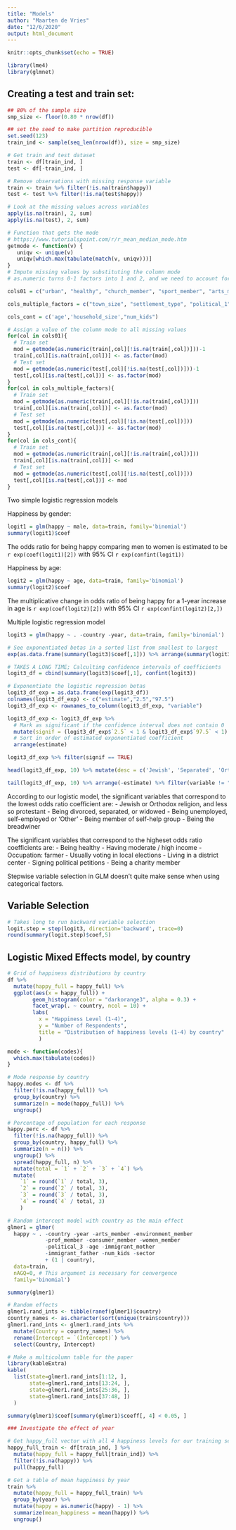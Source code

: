 ```yaml
---
title: "Models"
author: "Maarten de Vries"
date: "12/6/2020"
output: html_document
---
```


```r
knitr::opts_chunk$set(echo = TRUE)
```

```r
library(lme4)
library(glmnet)
```

## Creating a test and train set:
```r
## 80% of the sample size
smp_size <- floor(0.80 * nrow(df))

## set the seed to make partition reproducible
set.seed(123)
train_ind <- sample(seq_len(nrow(df)), size = smp_size)

# Get train and test dataset
train <- df[train_ind, ]
test <- df[-train_ind, ]

# Remove observations with missing response variable
train <- train %>% filter(!is.na(train$happy))
test <- test %>% filter(!is.na(test$happy))
```

```r
# Look at the missing values across variables
apply(is.na(train), 2, sum)
apply(is.na(test), 2, sum)

# Function that gets the mode
# https://www.tutorialspoint.com/r/r_mean_median_mode.htm
getmode <- function(v) {
   uniqv <- unique(v)
   uniqv[which.max(tabulate(match(v, uniqv)))]
}
# Impute missing values by substituting the column mode
# as.numeric turns 0-1 factors into 1 and 2, and we need to account for this by subtracting 1 from those columns with 0-1 factors

cols01 = c("urban", "healthy", "church_member", "sport_member", "arts_member", "union_member", "political_party_member", "environment_member", "prof_member", "charity_member", "consumer_member", "self_help_member", "women_member", "religious","political_5","political_6", "immigrant", "immigrant_mother", "immigrant_father", "citizen", "live_with_parents", "breadwinner", "male")

cols_multiple_factors = c("town_size", "settlement_type", "political_1", "political_2","political_3","political_4",'relationship',"education","education_mother", "education_father","employment_status","occupation","sector", "income", "religion")

cols_cont = c('age','household_size',"num_kids")

# Assign a value of the column mode to all missing values
for(col in cols01){
  # Train set
  mod = getmode(as.numeric(train[,col][!is.na(train[,col])]))-1 
  train[,col][is.na(train[,col])] <- as.factor(mod)
  # Test set
  mod = getmode(as.numeric(test[,col][!is.na(test[,col])]))-1
  test[,col][is.na(test[,col])] <- as.factor(mod)
}
for(col in cols_multiple_factors){
  # Train set
  mod = getmode(as.numeric(train[,col][!is.na(train[,col])]))
  train[,col][is.na(train[,col])] <- as.factor(mod)
  # Test set
  mod = getmode(as.numeric(test[,col][!is.na(test[,col])]))
  test[,col][is.na(test[,col])] <- as.factor(mod)
}
for(col in cols_cont){
  # Train set
  mod = getmode(as.numeric(train[,col][!is.na(train[,col])]))
  train[,col][is.na(train[,col])] <- mod
  # Test set
  mod = getmode(as.numeric(test[,col][!is.na(test[,col])]))
  test[,col][is.na(test[,col])] <- mod
}
```


Two simple logistic regression models

Happiness by gender:
```r
logit1 = glm(happy ~ male, data=train, family='binomial')
summary(logit1)$coef
```
The odds ratio for being happy comparing men to women is estimated to be `r exp(coef(logit1)[2])` with 95% CI `r exp(confint(logit1))`

Happiness by age:
```r
logit2 = glm(happy ~ age, data=train, family='binomial')
summary(logit2)$coef
```
The multiplicative change in odds ratio of being happy for a 1-year increase in age is `r exp(coef(logit2)[2])` with 95% CI `r exp(confint(logit2)[2,])`

Multiple logistic regression model
```r
logit3 = glm(happy ~ . -country -year, data=train, family='binomial')

# See exponentiated betas in a sorted list from smallest to largest
exp(as.data.frame(summary(logit3)$coef[,1])) %>% arrange(summary(logit3)$coef[, 1])
```

```r
# TAKES A LONG TIME; Calculting confidence intervals of coefficients
logit3_df = cbind(summary(logit3)$coef[,1], confint(logit3))

# Exponentiate the logistic regression betas
logit3_df_exp = as.data.frame(exp(logit3_df))
colnames(logit3_df_exp) <- c("estimate","2.5","97.5")
logit3_df_exp <- rownames_to_column(logit3_df_exp, "variable")

logit3_df_exp <- logit3_df_exp %>% 
  # Mark as significant if the confidence interval does not contain 0
  mutate(signif = (logit3_df_exp$`2.5` < 1 & logit3_df_exp$`97.5` < 1) |  (logit3_df_exp$`2.5` > 1 & logit3_df_exp$`97.5` > 1)) %>%
  # Sort in order of estimated exponentiated coefficient
  arrange(estimate) 

logit3_df_exp %>% filter(signif == TRUE)
```

```r
head(logit3_df_exp, 10) %>% mutate(desc = c('Jewish', 'Separated', 'Orthodox', 'Divorced', 'Unemployed', 'Might join boycotts', 'Widowed', 'Other', 'Single', 'Protestant'))

tail(logit3_df_exp, 10) %>% arrange(-estimate) %>% filter(variable != "(Intercept)") %>% mutate(desc = c('Good health', 'High income', 'Middle income', 'Usually vote in local elections', 'Always vote in local elections', 'Church member', 'Might sign petition', 'Immigrant', 'Secondary'))
```

According to our logistic model, the significant variables that correspond to the lowest odds ratio coefficient are:
- Jewish or Orthodox religion, and less so protestant
- Being  divorced, separated, or widowed
- Being unemployed, self-employed or 'Other'
- Being member of self-help group
- Being the breadwiner

The significant variables that correspond to the higheset odds ratio coefficients are:
- Being healthy
- Having moderate / high income
- Occupation: farmer
- Usually voting in local elections
- Living in a district center
- Signing political petitions
- Being a charity member

Stepwise variable selection in GLM doesn't quite make sense when using categorical factors.

## Variable Selection

```r
# Takes long to run backward variable selection
logit.step = step(logit3, direction='backward', trace=0)
round(summary(logit.step)$coef,5)
```


## Logistic Mixed Effects model, by country

```r
# Grid of happiness distributions by country
df %>% 
  mutate(happy_full = happy_full) %>%
  ggplot(aes(x = happy_full)) + 
        geom_histogram(color = "darkorange3", alpha = 0.3) +
        facet_wrap(. ~ country, ncol = 10) +
        labs(
          x = "Happiness Level (1-4)", 
          y = "Number of Respondents",
          title = "Distribution of happiness levels (1-4) by country"
          )

mode <- function(codes){
  which.max(tabulate(codes))
}

# Mode response by country
happy.modes <- df %>% 
  filter(!is.na(happy_full)) %>% 
  group_by(country) %>%
  summarize(n = mode(happy_full)) %>% 
  ungroup()

# Percentage of population for each response
happy.perc <- df %>% 
  filter(!is.na(happy_full)) %>% 
  group_by(country, happy_full) %>%
  summarize(n = n()) %>% 
  ungroup() %>% 
  spread(happy_full, n) %>%
  mutate(total = `1` + `2` + `3` + `4`) %>%
  mutate(
    `1` = round(`1` / total, 3), 
    `2` = round(`2` / total, 3), 
    `3` = round(`3` / total, 3), 
    `4` = round(`4` / total, 3)
    )
```

```r
# Random intercept model with country as the main effect
glmer1 = glmer(
  happy ~ . -country -year -arts_member -environment_member 
            -prof_member -consumer_member -women_member 
            -political_3 -age -immigrant_mother 
            -immigrant_father -num_kids -sector   
            + (1 | country), 
  data=train, 
  nAGQ=0, # This argument is necessary for convergence
  family='binomial')
```

```r
summary(glmer1)

# Random effects
glmer1.rand_ints <- tibble(ranef(glmer1)$country)
country_names <- as.character(sort(unique(train$country)))
glmer1.rand_ints <- glmer1.rand_ints %>%
  mutate(Country = country_names) %>% 
  rename(Intercept = `(Intercept)`) %>%
  select(Country, Intercept)

# Make a multicolumn table for the paper
library(kableExtra)
kable(
  list(state=glmer1.rand_ints[1:12, ], 
       state=glmer1.rand_ints[13:24, ], 
       state=glmer1.rand_ints[25:36, ],
       state=glmer1.rand_ints[37:48, ])
  )

summary(glmer1)$coef[summary(glmer1)$coeff[, 4] < 0.05, ]
```

```r
### Investigate the effect of year

# Get happy_full vector with all 4 happiness levels for our training set
happy_full_train <- df[train_ind, ] %>%
  mutate(happy_full = happy_full[train_ind]) %>% 
  filter(!is.na(happy)) %>%
  pull(happy_full)

# Get a table of mean happiness by year
train %>% 
  mutate(happy_full = happy_full_train) %>%
  group_by(year) %>%
  mutate(happy = as.numeric(happy) - 1) %>%
  summarize(mean_happiness = mean(happy)) %>%
  ungroup()
```


